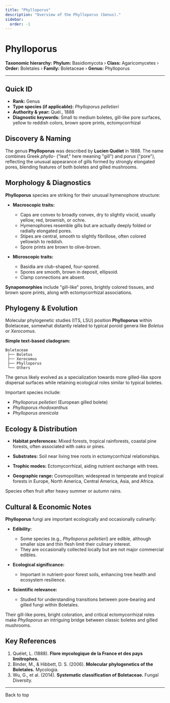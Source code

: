 ```yaml
---
title: "Phylloporus"
description: "Overview of the Phylloporus (Genus)."
sidebar:
  order: -1
---
```



# Phylloporus <Badge variant="note" text="Genus" />

**Taxonomic hierarchy:** **Phylum:** Basidiomycota › **Class:** Agaricomycetes › **Order:** Boletales › **Family:** Boletaceae › **Genus:** Phylloporus

---

## Quick ID
* **Rank:** Genus  
* **Type species (if applicable):** _Phylloporus pelletieri_  
* **Authority & year:** Quél., 1888  
* **Diagnostic keywords:** Small to medium boletes, gill-like pore surfaces, yellow to reddish colors, brown spore prints, ectomycorrhizal  

## Discovery & Naming
The genus **Phylloporus** was described by **Lucien Quélet** in 1888. The name combines Greek _phyllo-_ ("leaf," here meaning "gill") and _porus_ ("pore"), reflecting the unusual appearance of gills formed by strongly elongated pores, blending features of both boletes and gilled mushrooms.

## Morphology & Diagnostics
**Phylloporus** species are striking for their unusual hymenophore structure:

- **Macroscopic traits:**
  - Caps are convex to broadly convex, dry to slightly viscid, usually yellow, red, brownish, or ochre.
  - Hymenophores resemble gills but are actually deeply folded or radially elongated pores.
  - Stipes are central, smooth to slightly fibrillose, often colored yellowish to reddish.
  - Spore prints are brown to olive-brown.

- **Microscopic traits:**
  - Basidia are club-shaped, four-spored.
  - Spores are smooth, brown in deposit, ellipsoid.
  - Clamp connections are absent.

**Synapomorphies** include "gill-like" pores, brightly colored tissues, and brown spore prints, along with ectomycorrhizal associations.

## Phylogeny & Evolution
Molecular phylogenetic studies (ITS, LSU) position **Phylloporus** within Boletaceae, somewhat distantly related to typical poroid genera like _Boletus_ or _Xerocomus_.

**Simple text-based cladogram:**
```
Boletaceae
 ├── Boletus
 ├── Xerocomus
 ├── Phylloporus
 └── Others
```
The genus likely evolved as a specialization towards more gilled-like spore dispersal surfaces while retaining ecological roles similar to typical boletes.

Important species include:

- _Phylloporus pelletieri_ (European gilled bolete)
- _Phylloporus rhodoxanthus_
- _Phylloporus arenicola_

## Ecology & Distribution
- **Habitat preferences:** Mixed forests, tropical rainforests, coastal pine forests, often associated with oaks or pines.
- **Substrates:** Soil near living tree roots in ectomycorrhizal relationships.
- **Trophic modes:** Ectomycorrhizal, aiding nutrient exchange with trees.

- **Geographic range:** Cosmopolitan; widespread in temperate and tropical forests in Europe, North America, Central America, Asia, and Africa.

Species often fruit after heavy summer or autumn rains.

## Cultural & Economic Notes
**Phylloporus** fungi are important ecologically and occasionally culinarily:

- **Edibility:**
  - Some species (e.g., _Phylloporus pelletieri_) are edible, although smaller size and thin flesh limit their culinary interest.
  - They are occasionally collected locally but are not major commercial edibles.

- **Ecological significance:**
  - Important in nutrient-poor forest soils, enhancing tree health and ecosystem resilience.

- **Scientific relevance:**
  - Studied for understanding transitions between pore-bearing and gilled fungi within Boletales.

Their gill-like pores, bright coloration, and critical ectomycorrhizal roles make _Phylloporus_ an intriguing bridge between classic boletes and gilled mushrooms.

## Key References
1. Quélet, L. (1888). **Flore mycologique de la France et des pays limitrophes.**  
2. Binder, M., & Hibbett, D. S. (2006). **Molecular phylogenetics of the Boletales.** Mycologia.  
3. Wu, G., et al. (2014). **Systematic classification of Boletaceae.** Fungal Diversity.  

---

<LinkButton href="#top" variant="minimal" icon="arrow-up">
  Back to top
</LinkButton>

